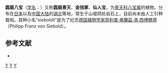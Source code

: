 {{Speciesbox 
| genus = Hylotelephium
| species = sieboldii
| authority = (Swect ex Hk.) H. Ohba
| image = Sedum sieboldii (4).JPG
| synonyms = * ''Sedum sieboldii''
}}

'''圆扇八宝'''（[[学名|学名]]：{{lang|la|''Hylotelephium sieboldii''}}）又称'''圆扇景天'''、'''金钱掌'''、'''仙人宝'''，为[[景天科|景天科]][[八宝属|八宝属]]的植物。分布在[[日本|日本]]以及[[中国大陆|中国大陆]]的[[湖北|湖北]]等地，常生于山坡阴处岩石上，目前尚未由人工引种栽培。其种小名“''sieboldii''”是为了纪念[[德国|德国]][[植物学家|植物学家]][[菲利普·弗蘭茲·馮·西博爾德|菲利普·弗蘭茲·馮·西博爾德]]（Philipp Franz von Siebold）。

== 参考文献 ==
<div class="references-small">
* {{cite web| url =http://www.bioinfo.cn/db05/KmzwSpecies.php?action=view&id=5674| title =圆扇八宝| work =《中国高等植物数据库全库》| publisher =中国科学院微生物研究所| author =昆明植物研究所| accessdate =2009-02-25| deadurl =yes| archiveurl =https://web.archive.org/web/20160305051009/http://www.bioinfo.cn/db05/KmzwSpecies.php?action=view&id=5674| archivedate =2016-03-05}}
</div>
{{Taxonbar|from=Q848211}}

{{DEFAULTSORT:Sedum sieboldii}}
[[Category:八宝属|Y]]
[[Category:日本植物|Y]]
[[Category:湖北植物|Y]]